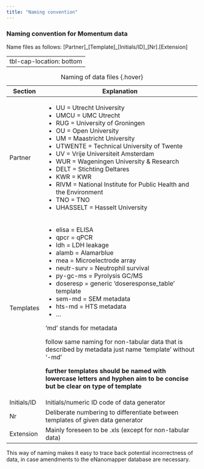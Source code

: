 ```yaml
---
title: "Naming convention"
---
```



### Naming convention for Momentum data

Name files as follows:
[Partner]\_[Template]\_[Initials/ID]\_[Nr].[Extension]

---
tbl-cap-location: bottom
---

+-------------+-----------------------------------------------------------------------+
| Section     | Explanation                                                           |
+=============+===========+===========================================================+
| Partner     |  - UU = Utrecht University                                            |
|             |  - UMCU = UMC Utrecht                                                 |
|             |  - RUG = University of Groningen                                      |
|             |  - OU = Open University                                               |
|             |  - UM = Maastricht University                                         |
|             |  - UTWENTE = Technical University of Twente                           |
|             |  - UV = Vrije Universiteit Amsterdam                                  |
|             |  - WUR = Wageningen University & Research                             |
|             |  - DELT = Stichting Deltares                                          |
|             |  - KWR = KWR                                                          |
|             |  - RIVM = National Institute for Public Health and the Environment    |
|             |  - TNO = TNO                                                          |
|             |  - UHASSELT = Hasselt University                                      |
+-------------+-----------------------------------------------------------------------+
| Templates   |  - elisa = ELISA                                                      |
|             |  - qpcr = qPCR                                                        |
|             |  - ldh = LDH leakage                                                  |
|             |  - alamb = Alamarblue                                                 |
|             |  - mea = Microelectrode array                                         |
|             |  - neutr-surv = Neutrophil survival                                   |
|             |  - py-gc-ms = Pyrolysis GC/MS                                         |
|             |  - doseresp = generic ‘doseresponse_table’ template                   |
|             |  - sem-md = SEM metadata                                              |
|             |  - hts-md = HTS metadata                                              |
|             |  - ...                                                                |
|             |                                                                       |
|             | ‘md’ stands for metadata                                              |
|             |                                                                       |
|             | follow same naming for non-tabular data that is described by metadata |
|             | just name 'template' without '-md'                                    |
|             |                                                                       |
|             | **further templates should be named with lowercase letters and hyphen |
|             | aim to be concise but be clear on type of template**                  |
+-------------+-----------------------------------------------------------------------+
| Initials/ID | Initials/numeric ID code of data generator                            |
+-------------+-----------------------------------------------------------------------+
| Nr          | Deliberate numbering to differentiate between templates of given      |
|             | data generator                                                        |
+-------------+-----------------------------------------------------------------------+
| Extension   | Mainly foreseen to be .xls (except for non-tabular data)              |
+-------------+-----------------------------------------------------------------------+

: Naming of data files {.hover}


::: {.callout-note icon="false" appearence='simple'}
This way of naming makes it easy to trace back potential incorrectness of data, in case amendments to the eNanomapper database are necessary.
:::
